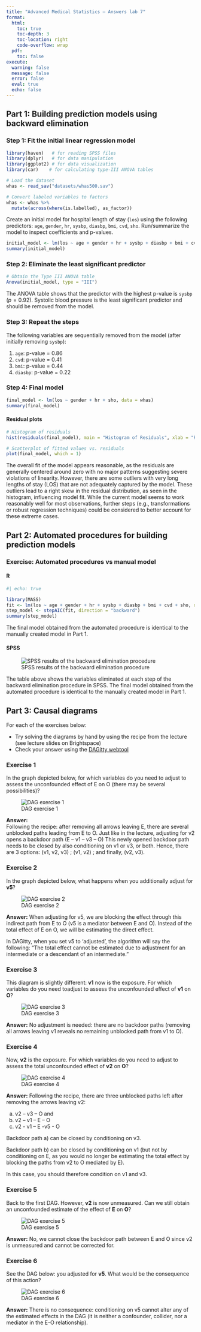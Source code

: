 ```yaml
---
title: "Advanced Medical Statistics – Answers lab 7"
format:
  html:
    toc: true       
    toc-depth: 3    
    toc-location: right
    code-overflow: wrap 
  pdf:
    toc: false
execute:
  warning: false
  message: false
  error: false
  eval: true
  echo: false
---
```


## Part 1: Building prediction models using backward elimination

### Step 1: Fit the initial linear regression model

```r
library(haven)   # for reading SPSS files
library(dplyr)   # for data manipulation
library(ggplot2) # for data visualization
library(car)    # for calculating type-III ANOVA tables

# Load the dataset
whas <- read_sav("datasets/whas500.sav")

# Convert labeled variables to factors
whas <- whas %>%
  mutate(across(where(is.labelled), as_factor))
```

Create an initial model for hospital length of stay (`los`) using the following predictors: `age`, `gender`, `hr`, `sysbp`, `diasbp`, `bmi`, `cvd`, `sho`. Run/summarize the model to inspect coefficients and p-values.


```r
initial_model <- lm(los ~ age + gender + hr + sysbp + diasbp + bmi + cvd + sho, data = whas)
summary(initial_model)
```

### Step 2: Eliminate the least significant predictor

```r
# Obtain the Type III ANOVA table
Anova(initial_model, type = "III")
```

The ANOVA table shows that the predictor with the highest p-value is `sysbp` ($p = 0.92$). Systolic blood pressure is the least significant predictor and should be removed from the model.

### Step 3: Repeat the steps

The following variables are sequentially removed from the model (after initially removing `sysbp`):

1. `age`: p-value = 0.86
2. `cvd`: p-value = 0.41
3. `bmi`: p-value = 0.44
4. `diasbp`: p-value = 0.22

### Step 4: Final model

```r
final_model <- lm(los ~ gender + hr + sho, data = whas)
summary(final_model)
```  

#### Residual plots

```r
# Histogram of residuals
hist(residuals(final_model), main = "Histogram of Residuals", xlab = "Residuals", 20)

# Scatterplot of fitted values vs. residuals
plot(final_model, which = 1)
```
  
The overall fit of the model appears reasonable, as the residuals are generally centered around zero with no major patterns suggesting severe violations of linearity. However, there are some outliers with very long lengths of stay (LOS) that are not adequately captured by the model. These outliers lead to a right skew in the residual distribution, as seen in the histogram, influencing model fit. While the current model seems to work reasonably well for most observations, further steps (e.g., transformations or robust regression techniques) could be considered to better account for these extreme cases.  

## Part 2: Automated procedures for building prediction models

### Exercise: Automated procedures vs manual model

#### R

```r
#| echo: true

library(MASS)
fit <- lm(los ~ age + gender + hr + sysbp + diasbp + bmi + cvd + sho, data = whas)
step_model <- stepAIC(fit, direction = "backward")
summary(step_model)
```

The final model obtained from the automated procedure is identical to the manually created model in Part 1.

#### SPSS

![SPSS results of the backward elimination procedure](images/lab7_SPSS_BW.PNG)

The table above shows the variables eliminated at each step of the backward elimination procedure in SPSS. The final model obtained from the automated procedure is identical to the manually created model in Part 1.

## Part 3: Causal diagrams

For each of the exercises below: 

-	Try solving the diagrams by hand by using the recipe from the lecture (see lecture slides on Brightspace)
-	Check your answer using the [DAGitty webtool](http://www.dagitty.net/dags.html)

### Exercise 1

In the graph depicted below, for which variables do you need to adjust to assess the unconfounded effect of E on O (there may be several possibilities)?

![DAG exercise 1](images/lab7_DAG1.PNG)

**Answer:**  
Following the recipe: after removing all arrows leaving E, there are several unblocked paths leading from E to O. Just like in the lecture, adjusting for v2 opens a backdoor path (E – v1 – v3 – O) This newly opened backdoor path needs to be closed by also conditioning on v1 or v3, or both. 
Hence, there are 3 options: (v1, v2, v3) ; (v1, v2) ; and finally, (v2, v3).

### Exercise 2

In the graph depicted below, what happens when you additionally adjust for **v5**?

![DAG exercise 2](images/lab7_DAG2.PNG)

**Answer:**
When adjusting for v5, we are blocking the effect through this indirect path from E to O (v5 is a mediator between E and O). Instead of the total effect of E on O, we will be estimating the direct effect. 

In DAGitty, when you set v5 to ‘adjusted’, the algorithm will say the following:  “The total effect cannot be estimated due to adjustment for an intermediate or a descendant of an intermediate.”

### Exercise 3

This diagram is slightly different: **v1** now is the exposure. For which variables do you need toadjust to assess the unconfounded effect of **v1** on **O**?

![DAG exercise 3](images/lab7_DAG3.PNG)

**Answer:**
No adjustment is needed: there are no backdoor paths (removing all arrows leaving v1 reveals no remaining unblocked path from v1 to O).

### Exercise 4

Now, **v2** is the exposure. For which variables do you need to adjust to assess the total unconfounded effect of **v2** on **O**?

![DAG exercise 4](images/lab7_DAG4.PNG)

**Answer:**
Following the recipe, there are three unblocked paths left after removing the arrows leaving v2: 

a) v2 – v3 – O and 
b) v2 – v1 – E – O 
c) v2  - v1 – E -v5 - O

Backdoor path a) can be closed by conditioning on v3. 

Backdoor path b) can be closed by conditioning on v1 (but not by conditioning on E, as you would no longer be estimating the total effect by blocking the paths from v2 to O mediated by E).

In this case, you should therefore condition on v1 and v3.

### Exercise 5

Back to the first DAG. However, **v2** is now unmeasured. Can we still obtain an unconfounded estimate of the effect of **E** on **O**?

![DAG exercise 5](images/lab7_DAG5.PNG)

**Answer:**
No, we cannot close the backdoor path between E and O since v2 is unmeasured and cannot be corrected for.

### Exercise 6

See the DAG below: you adjusted for **v5**. What would be the consequence of this action?

![DAG exercise 6](images/lab7_DAG6.PNG)

**Answer:**
There is no consequence: conditioning on v5 cannot alter any of the estimated effects in the DAG (it is neither a confounder, collider, nor a mediator in the E-O relationship).
